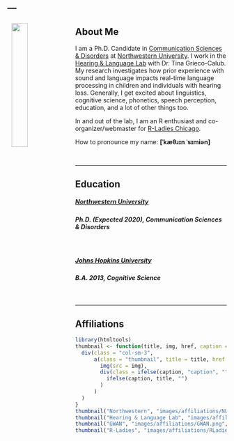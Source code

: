 ---
---

<link rel="stylesheet" href="styles.css" type="text/css">

<img src="images/katherine.JPG" style="width:27%; margin: 5px 10px" align="left">

## About Me  
    
I am a Ph.D. Candidate in [Communication Sciences & Disorders](https://communication.northwestern.edu/departments/csd/about.php) at [Northwestern University](https://www.northwestern.edu/). I work in the [Hearing & Language Lab](http://hll.northwestern.edu/) with Dr. Tina Grieco-Calub. My research investigates how prior experience with sound and language impacts real-time language processing in children and individuals with hearing loss. Generally, I get excited about linguistics, cognitive science, phonetics, speech perception, education, and a lot of other things too. 
  
  
In and out of the lab, I am an R enthusiast and co-organizer/webmaster for [R-Ladies Chicago](https://rladieschicago.org/).  
  
  
How to pronounce my name: **[&#712;k&#230;&#952;&#633;&#618;n &#712;s&#618;mi&#601;n]**
  
  \  
  
  
*** 
## Education  

##### [Northwestern University](https://www.northwestern.edu/) 
##### Ph.D. (Expected 2020), Communication Sciences & Disorders
  \  

##### [Johns Hopkins University](https://www.jhu.edu/) 
##### B.A. 2013, Cognitive Science  
  
  
  \  
  
  
***  
  
## Affiliations  


```r
library(htmltools)
thumbnail <- function(title, img, href, caption = FALSE) {
  div(class = "col-sm-3",
      a(class = "thumbnail", title = title, href = href,
        img(src = img),
        div(class = ifelse(caption, "caption", ""),
          ifelse(caption, title, "")
        )
      )
  )
}
thumbnail("Northwestern", "images/affiliations/NU.png", "https://www.northwestern.edu/")
thumbnail("Hearing & Language Lab", "images/affiliations/HLL.png", "http://hll.northwestern.edu/")
thumbnail("GWAN", "images/affiliations/GWAN.png", "http://sites.northwestern.edu/gwan/")
thumbnail("R-Ladies", "images/affiliations/RLadies.png", "https://rladieschicago.org/")
```

 

